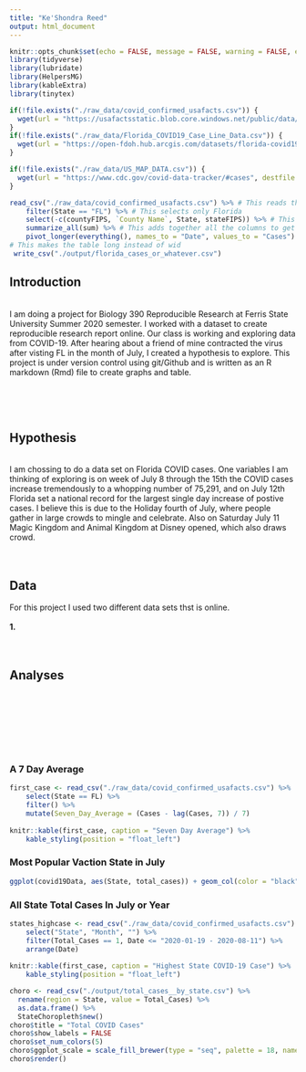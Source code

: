 ```yaml
---
title: "Ke'Shondra Reed"
output: html_document
---
```


```r
knitr::opts_chunk$set(echo = FALSE, message = FALSE, warning = FALSE, error = FALSE)
library(tidyverse)
library(lubridate)
library(HelpersMG)
library(kableExtra)
library(tinytex)
```

```r
if(!file.exists("./raw_data/covid_confirmed_usafacts.csv")) {
  wget(url = "https://usafactsstatic.blob.core.windows.net/public/data/covid-19/covid_confirmed_usafacts.csv", destfile = "./raw_data/covid_confirmed_usafacts.csv")
}
if(!file.exists("./raw_data/Florida_COVID19_Case_Line_Data.csv")) {
  wget(url = "https://open-fdoh.hub.arcgis.com/datasets/florida-covid19-case-line-data?selectedAttribute=Age_group", destfile = "./raw_data/Florida_COVID19_Case_Line_Data.csv")
}

if(!file.exists("./raw_data/US_MAP_DATA.csv")) {
  wget(url = "https://www.cdc.gov/covid-data-tracker/#cases", destfile = "./raw_data/US_MAP_DATA.csv")
}
```

```r
read_csv("./raw_data/covid_confirmed_usafacts.csv") %>% # This reads the file
    filter(State == "FL") %>% # This selects only Florida
    select(-c(countyFIPS, `County Name`, State, stateFIPS)) %>% # This gets rid of unnecessary columns
    summarize_all(sum) %>% # This adds together all the columns to get a statewide value
    pivot_longer(everything(), names_to = "Date", values_to = "Cases") 
# This makes the table long instead of wid
 write_csv("./output/florida_cases_or_whatever.csv")
```
## Introduction
<br/>
I am doing a project for Biology 390 Reproducible Research at Ferris State  University Summer 2020 semester. I worked with a dataset to create reproducible research report online. Our class is working and exploring data from COVID-19. After hearing about a friend of mine contracted the virus after visting FL in the month of July, I created a hypothesis to explore. This project is under version control using git/Github and is written as an R markdown (Rmd) file to create graphs and table. 

<br/>
<br/>
<br/>

## Hypothesis
<br/>
I am chossing to do a data set on Florida COVID cases. One variables I am thinking of exploring is on week of July 8 through the 15th the COVID cases increase tremendously to a whopping number of 75,291, and on July 12th Florida set a national record for the largest single day increase of postive cases. I believe this is due to the Holiday fourth of July, where people gather in large crowds to mingle and celebrate. Also on Saturday July 11 Magic Kingdom and Animal Kingdom at Disney opened, which also draws crowd. 
<br/>
<br/>
<br/>

## Data 
For this project I used two different data sets thst is online.
<br/>
<br/>
**1.** 
<br/>
<br/>
<br/>

## Analyses 
<br/>
<br/>
<br/>
<br/>
<br/>
<br/>

### A 7 Day Average
```r
first_case <- read_csv("./raw_data/covid_confirmed_usafacts.csv") %>%
	select(State == FL) %>%
	filter() %>%
	mutate(Seven_Day_Average = (Cases - lag(Cases, 7)) / 7)
			
knitr::kable(first_case, caption = "Seven Day Average") %>%
	kable_styling(position = "float_left")

```

 <!--  A bar plot of total cases due to COVID for most polpular vacation state in July, Texas, California, Nevada. I used the States as my x-axis and my total cases on my y-axis. Geom_col() is telling my ggplot to make a bar graph. Lastly, you'll notice the labs() function and that is to give my graph labels and a title. --> 

### Most Popular Vaction State in July
```r

ggplot(covid19Data, aes(State, total_cases)) + geom_col(color = "black", fill = "indianred2") + theme(axis.text.x = element_text(angle = 90, hjust = 1)) + labs(title = "Most Popular Vaction State in The Month of July", x = "State", y = "total.Cases") + scale_y_continuous(labels = scales::number_format()) + coord_flip()
```
  <!-- i might bo july pr year and use choropleth --->

### All State  Total Cases In July or Year
```r
states_highcase <- read_csv("./raw_data/covid_confirmed_usafacts.csv") %>%
	select("State", "Month", "") %>%
	filter(Total_Cases == 1, Date <= "2020-01-19 - 2020-08-11") %>%
	arrange(Date) 
			
knitr::kable(first_case, caption = "Highest State COVID-19 Case") %>%
	kable_styling(position = "float_left")
```

```r
choro <- read_csv("./output/total_cases__by_state.csv") %>%
  rename(region = State, value = Total_Cases) %>%
  as.data.frame() %>%
  StateChoropleth$new()
choro$title = "Total COVID Cases"
choro$show_labels = FALSE
choro$set_num_colors(5)
choro$ggplot_scale = scale_fill_brewer(type = "seq", palette = 18, name = "Total Cases By State", drop = FALSE)
choro$render()
```
